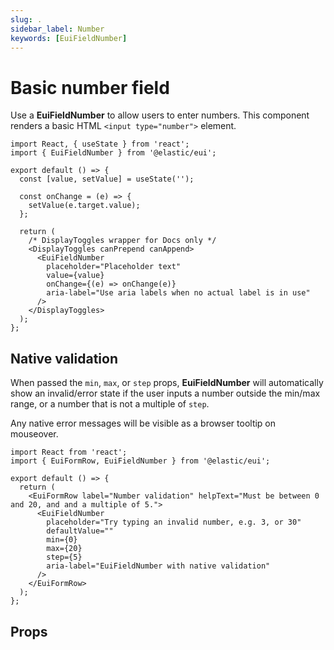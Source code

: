 ```yaml
---
slug: .
sidebar_label: Number
keywords: [EuiFieldNumber]
---
```


# Basic number field


<EuiFormRowCallout />

Use a **EuiFieldNumber** to allow users to enter numbers. This component renders a basic HTML `<input type="number">` element.

```tsx interactive
import React, { useState } from 'react';
import { EuiFieldNumber } from '@elastic/eui';

export default () => {
  const [value, setValue] = useState('');

  const onChange = (e) => {
    setValue(e.target.value);
  };

  return (
    /* DisplayToggles wrapper for Docs only */
    <DisplayToggles canPrepend canAppend>
      <EuiFieldNumber
        placeholder="Placeholder text"
        value={value}
        onChange={(e) => onChange(e)}
        aria-label="Use aria labels when no actual label is in use"
      />
    </DisplayToggles>
  );
};
```

## Native validation

When passed the `min`, `max`, or `step` props, **EuiFieldNumber** will automatically show an invalid/error state if the user inputs a number outside the min/max range, or a number that is not a multiple of `step`.

Any native error messages will be visible as a browser tooltip on mouseover.

```tsx interactive
import React from 'react';
import { EuiFormRow, EuiFieldNumber } from '@elastic/eui';

export default () => {
  return (
    <EuiFormRow label="Number validation" helpText="Must be between 0 and 20, and and a multiple of 5.">
      <EuiFieldNumber
        placeholder="Try typing an invalid number, e.g. 3, or 30"
        defaultValue=""
        min={0}
        max={20}
        step={5}
        aria-label="EuiFieldNumber with native validation"
      />
    </EuiFormRow>
  );
};
```

## Props


<PropTable definition={docgen.EuiFieldNumber} />
